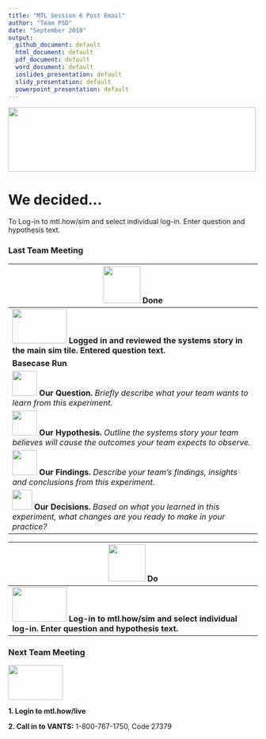 ```yaml
---
title: "MTL Session 6 Post Email"
author: "Team PSD"
date: "September 2018"
output: 
  github_document: default
  html_document: default
  pdf_document: default
  word_document: default
  ioslides_presentation: default
  slidy_presentation: default
  powerpoint_presentation: default
---
```



<!-- MTL Logo, HTML img tag -->
<img src = "https://raw.githubusercontent.com/lzim/teampsd/teampsd_style/mtl_logo/mtl_testdontguess_sm.png"
     height = "130" width = "500"> 

# We decided...  
<!-- Learning Objectives Icon --> To Log-in to mtl.how/sim and select individual log-in. Enter question and hypothesis text.

### Last Team Meeting
<!-- Do/Done Tables -->
| <img src = "https://raw.githubusercontent.com/lzim/teampsd/hexagon_icons/np_hexagon-check-mark_309690_003F72.png" height = "75" width = "75"> **Done** | 
| --- |
| [<img src = "https://raw.githubusercontent.com/lzim/teampsd/master/resources/logos/mtl_how_sim.png" height = "70" width = "110">](http://mtl.how/sim) **Logged in and reviewed the systems story in the main sim tile. Entered question text.** 
**Basecase Run**  |
<img src = "https://github.com/lzim/teampsd/blob/hexagon_icons/np_communication_884666_0083BE.svg" height = "50" width = "50" style = "display: inline-block"/> **Our Question.** *Briefly describe what your team wants to learn from this experiment.* |
<img src = "https://github.com/lzim/teampsd/blob/hexagon_icons/np_share_884712_0083BE.svg" height = "50" width = "50" style = "display: inline-block"/> **Our Hypothesis.** *Outline the systems story your team believes will cause the outcomes your team expects to observe.* | 
<img src = "https://github.com/lzim/teampsd/blob/hexagon_icons/np_idea_884671_0083BE.svg" height = "50" width = "50" style = "display: inline-block"/> **Our Findings.** *Describe your team's findings, insights and conclusions from this experiment.* |
<img src = "https://raw.githubusercontent.com/lzim/teampsd/master/resources/icons/decision.png" height = "40" width = "40" style = "display: inline-block"/> **Our Decisions.** *Based on what you learned in this experiment, what changes are you ready to make in your practice?*|

<img src = "https://raw.githubusercontent.com/lzim/teampsd/hexagon_icons/np_synchronize_778914_003F72.png" height = "75" width = "75"> **Do** |
| --- |
|[<img src = "https://raw.githubusercontent.com/lzim/teampsd/master/resources/logos/mtl_how_sim.png" height = "70" width = "110">](http://mtl.how/sim) **Log-in to mtl.how/sim and select individual log-in. Enter question and hypothesis text.**  |

### Next Team Meeting 
[<img src = "https://github.com/lzim/teampsd/blob/master/resources/logos/mtl_live_sq_sm.png" height = "70" width = "110">](http://mtl.how/live)

**1. Login to mtl.how/live**

**2. Call in to VANTS:** 1-800-767-1750, Code 27379 


